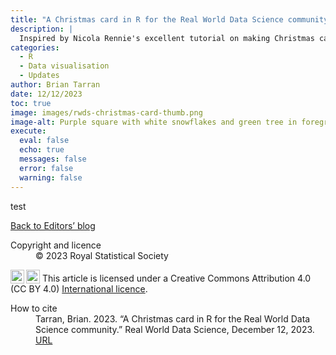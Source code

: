 ```yaml
---
title: "A Christmas card in R for the Real World Data Science community"
description: |
  Inspired by Nicola Rennie's excellent tutorial on making Christmas cards with R, we've had a go at putting together our own design -- especially for you, the wonderful community of Real World Data Science readers and contributors. Thank you for supporting us this year!
categories:
  - R
  - Data visualisation
  - Updates
author: Brian Tarran
date: 12/12/2023
toc: true
image: images/rwds-christmas-card-thumb.png
image-alt: Purple square with white snowflakes and green tree in foreground. Tree is decorated with red and gold baubles of various sizes.
execute:
  eval: false
  echo: true
  messages: false
  error: false
  warning: false
---
```

test

::: {.article-btn}
[Back to Editors' blog](/viewpoints/editors-blog/index.qmd)
:::

::: {.further-info}
::: grid
::: {.g-col-12 .g-col-md-6}
Copyright and licence
: &copy; 2023 Royal Statistical Society

<a href="http://creativecommons.org/licenses/by/4.0/?ref=chooser-v1" target="_blank" rel="license noopener noreferrer" style="display:inline-block;"> <img style="height:22px!important;vertical-align:text-bottom;" src="https://mirrors.creativecommons.org/presskit/icons/cc.svg?ref=chooser-v1"><img style="height:22px!important;margin-left:3px;vertical-align:text-bottom;" src="https://mirrors.creativecommons.org/presskit/icons/by.svg?ref=chooser-v1"></a> This article is licensed under a Creative Commons Attribution 4.0 (CC BY 4.0) <a href="http://creativecommons.org/licenses/by/4.0/?ref=chooser-v1" target="_blank" rel="license noopener noreferrer" style="display:inline-block;"> International licence</a>.

:::
::: {.g-col-12 .g-col-md-6}
How to cite
: Tarran, Brian. 2023. "A Christmas card in R for the Real World Data Science community." Real World Data Science, December 12, 2023. [URL](https://realworlddatascience.net/viewpoints/editors-blog/posts/2023/12/12/rwds-xmas-card.html)
:::
:::
:::
